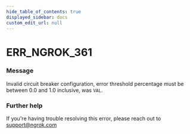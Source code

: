 ```yaml
---
hide_table_of_contents: true
displayed_sidebar: docs
custom_edit_url: null
---
```



# ERR_NGROK_361

### Message
Invalid circuit breaker configuration, error threshold percentage must be between 0.0 and 1.0 inclusive, was `VAL`.

### Further help
If you're having trouble resolving this error, please reach out to [support@ngrok.com](mailto:support@ngrok.com?subject=Help%20with%20ERR_NGROK_361)


<ErrorDetails error='err_ngrok_361' />
